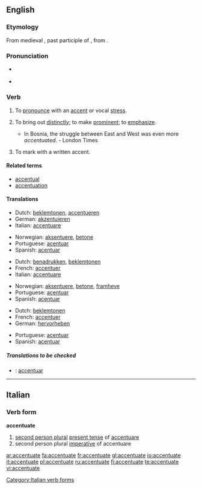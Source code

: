 ==English==

===Etymology===
From medieval {{L.}} {{term|accentuatus|accentuātus|lang=la}}, past participle of {{term|accentuare|accentuāre|lang=la}}, from {{term|accentus|lang=la}}.

===Pronunciation===
* {{a|RP|US}} {{IPA|/əkˈsen.tʃu.eɪt/|/ækˈsen.tʃu.eɪt/}}
* {{audio|en-us-accentuate.ogg|Audio (US)}}

===Verb===
{{en-verb|accentuat|ing}}

# {{transitive}} To [[pronounce]] with an [[accent]] or vocal [[stress]].
# {{transitive}} To bring out [[distinctly]]; to make [[prominent]]; to [[emphasize]].
#* In Bosnia, the struggle between East and West was even more ''accentuated''. - London Times
# {{transitive}} To mark with a written accent.

====Related terms====
* [[accentual]]
* [[accentuation]]

====Translations====
{{trans-top|to pronounce with an accent}}
*Dutch: [[beklemtonen]], [[accentueren]]
*German: [[akzentuieren]]
*Italian: [[accentuare]]
{{trans-mid}}
*Norwegian: [[aksentuere]], [[betone]]
*Portuguese: [[acentuar]]
*Spanish: [[acentuar]]
{{trans-bottom}}

{{trans-top|to bring out distinctly}}
*Dutch: [[benadrukken]], [[beklemtonen]]
*French: [[accentuer]]
*Italian: [[accentuare]]
{{trans-mid}}
*Norwegian: [[aksentuere]], [[betone]], [[framheve]]
*Portuguese: [[acentuar]]
*Spanish: [[acentuar]]
{{trans-bottom}}

{{trans-top|to mark with a written accent}}
*Dutch: [[beklemtonen]]
*French: [[accentuer]]
*German: [[hervorheben]]
{{trans-mid}}
*Portuguese: [[acentuar]]
*Spanish: [[acentuar]]
{{trans-bottom}}

=====Translations to be checked=====
{{checktrans}}
*{{ttbc|Interlingua}}: [[accentuar]]

----

==Italian==

===Verb form===
'''accentuate'''

# [[second person plural]] [[present tense]] of [[accentuare]]
# second person plural [[imperative]] of accentuare

[[Category:Italian verb forms]]

[[ar:accentuate]]
[[fa:accentuate]]
[[fr:accentuate]]
[[gl:accentuate]]
[[io:accentuate]]
[[it:accentuate]]
[[pl:accentuate]]
[[ru:accentuate]]
[[fi:accentuate]]
[[te:accentuate]]
[[vi:accentuate]]